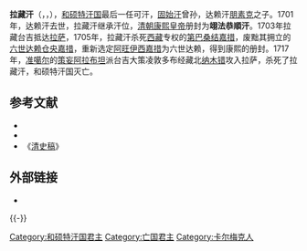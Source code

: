 {{Infobox monarch
| name               =拉藏汗
| title              = [[和碩特汗國|和碩特汗國]][[大汗|大汗]]
| image              =LhaBzangKhan.jpg
| caption            =拉藏汗，和硕特汗国最后一任可汗
| reign              =1703年—1717年
| coronation         = 
| investiture        =
| full name          =
| othertitles        =
| birth_date         =？
| birth_place        =
| death_date         =1717年
| death_place        =
| burial_date        =
| burial_place       =
| predecessor        =[[达赖汗|达赖汗]]
| successor          =—
| queen              =
| consort            = 
| spouse             =
| spouse 1            =
| spouse 2             =
| spouse 3           =
| spouse 4           =
| spouse 5           =
| spouse 6           =
| spouse 7           =
| offspring          = 
| royal house        =
| dynasty            = 
| father             =
| mother             =
| children           =
| religion           =[[藏传佛教|藏传佛教]]
}}
'''拉藏汗'''（{{mong|m=ᠯᠠᠽᠠᠩ ᠬᠠᠨ|z=Lazang qan|k=Лхазан хан}}，{{Bo|z=ལྷ་བཟང༌།|p=Lhasang}}，{{bd|？||1717年|catIdx=L拉}}），[[和硕特汗国|和硕特汗国]]最后一任可汗，[[固始汗|固始汗]]曾孙，达赖汗[[朋素克|朋素克]]之子。1701年，达赖汗去世，拉藏汗继承汗位，[[清朝|清朝]][[康熙皇帝|康熙皇帝]]册封为'''翊法恭順汗'''。1703年拉藏台吉抵达[[拉萨|拉萨]]，1705年，拉藏汗杀死[[西藏|西藏]]专权的[[第巴|第巴]][[桑结嘉措|桑结嘉措]]，废黜其拥立的[[六世达赖|六世达赖]][[仓央嘉措|仓央嘉措]]，重新选定[[阿旺伊西嘉措|阿旺伊西嘉措]]为六世达赖，得到康熙的册封。1717年，[[准噶尔|准噶尔]]的[[策妄阿拉布坦|策妄阿拉布坦]]派台吉大策凌敦多布经藏北[[纳木错|纳木错]]攻入拉萨，杀死了拉藏汗，和硕特汗国灭亡。

== 参考文献 ==
{{Reflist}}
* {{cite book |title = 《[[草原帝国|草原帝国]]》 |author = [[勒内·格鲁塞|勒内·格鲁塞]] |language = fr}}
* {{cite isbn | 9787508718989 |ref = harv |noedit}}
* 《[[清史稿|清史稿]]》

== 外部链接 ==
* {{Commons category-inline|Lhabzang Khan}}

{{-}}
{{start box}}
{{s-before|[[达赖汗|达赖汗]]}}
{{s-title|[[和硕特汗国|和硕特汗国]]可汗|1703年—1717年}}
{{s-none|[[准噶尔汗国|准噶尔汗国]]灭[[和硕特汗国|和硕特汗国]]}}
{{end box}}

[[Category:和硕特汗国君主|Category:和硕特汗国君主]]
[[Category:亡国君主|Category:亡国君主]]
[[Category:卡尔梅克人|Category:卡尔梅克人]]

{{蒙古族人物小作品}}
{{君王小作品}}